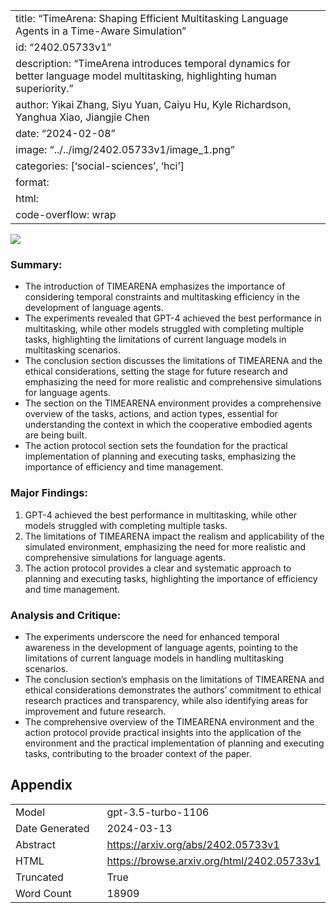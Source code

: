 
---
title: "TimeArena: Shaping Efficient Multitasking Language Agents in a Time-Aware Simulation"
id: "2402.05733v1"
description: "TimeArena introduces temporal dynamics for better language model multitasking, highlighting human superiority."
author: Yikai Zhang, Siyu Yuan, Caiyu Hu, Kyle Richardson, Yanghua Xiao, Jiangjie Chen
date: "2024-02-08"
image: "../../img/2402.05733v1/image_1.png"
categories: ['social-sciences', 'hci']
format:
  html:
    code-overflow: wrap
---

![](../../img/2402.05733v1/image_1.png)

### Summary:
- The introduction of TIMEARENA emphasizes the importance of considering temporal constraints and multitasking efficiency in the development of language agents.
- The experiments revealed that GPT-4 achieved the best performance in multitasking, while other models struggled with completing multiple tasks, highlighting the limitations of current language models in multitasking scenarios.
- The conclusion section discusses the limitations of TIMEARENA and the ethical considerations, setting the stage for future research and emphasizing the need for more realistic and comprehensive simulations for language agents.
- The section on the TIMEARENA environment provides a comprehensive overview of the tasks, actions, and action types, essential for understanding the context in which the cooperative embodied agents are being built.
- The action protocol section sets the foundation for the practical implementation of planning and executing tasks, emphasizing the importance of efficiency and time management.

### Major Findings:
1. GPT-4 achieved the best performance in multitasking, while other models struggled with completing multiple tasks.
2. The limitations of TIMEARENA impact the realism and applicability of the simulated environment, emphasizing the need for more realistic and comprehensive simulations for language agents.
3. The action protocol provides a clear and systematic approach to planning and executing tasks, highlighting the importance of efficiency and time management.

### Analysis and Critique:
- The experiments underscore the need for enhanced temporal awareness in the development of language agents, pointing to the limitations of current language models in handling multitasking scenarios.
- The conclusion section's emphasis on the limitations of TIMEARENA and ethical considerations demonstrates the authors' commitment to ethical research practices and transparency, while also identifying areas for improvement and future research.
- The comprehensive overview of the TIMEARENA environment and the action protocol provide practical insights into the application of the environment and the practical implementation of planning and executing tasks, contributing to the broader context of the paper.

## Appendix

|          |          |
|----------|----------|
| Model     | gpt-3.5-turbo-1106       |
| Date Generated     | 2024-03-13       |
| Abstract | [https://arxiv.org/abs/2402.05733v1](https://arxiv.org/abs/2402.05733v1)        |
| HTML     | [https://browse.arxiv.org/html/2402.05733v1](https://browse.arxiv.org/html/2402.05733v1)       |
| Truncated       | True       |
| Word Count       | 18909       |